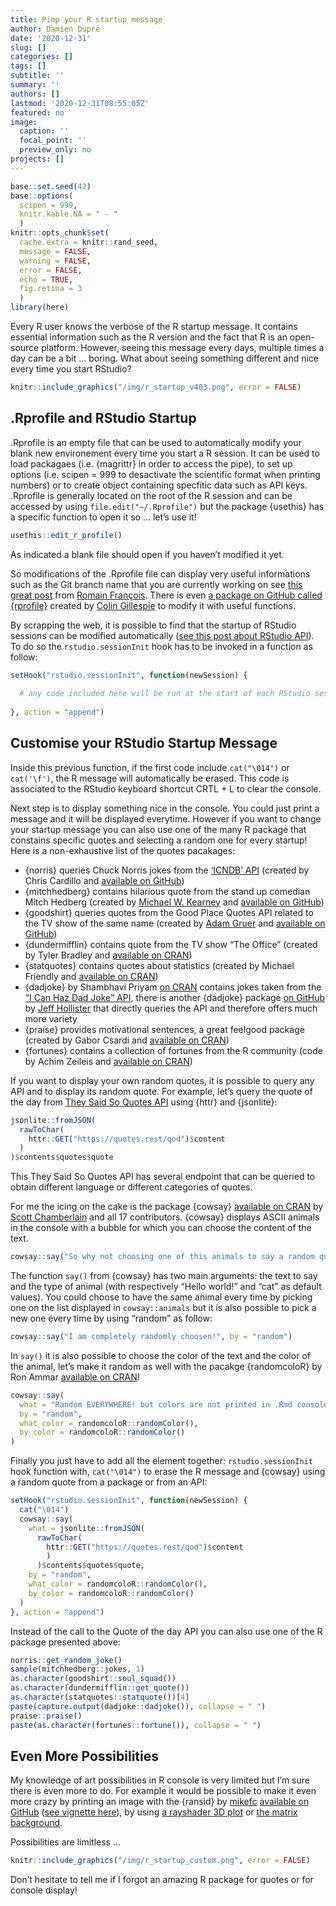 ```yaml
---
title: Pimp your R startup message
author: Damien Dupré
date: '2020-12-31'
slug: []
categories: []
tags: []
subtitle: ''
summary: ''
authors: []
lastmod: '2020-12-31T08:55:05Z'
featured: no
image:
  caption: ''
  focal_point: ''
  preview_only: no
projects: []
---
```


```r
base::set.seed(42)
base::options(
  scipen = 999,
  knitr.kable.NA = " - "
  )
knitr::opts_chunk$set(
  cache.extra = knitr::rand_seed, 
  message = FALSE, 
  warning = FALSE, 
  error = FALSE, 
  echo = TRUE,
  fig.retina = 3
  )
library(here)
```

Every R user knows the verbose of the R startup message. It contains essential information such as the R version and the fact that R is an open-source platform. However, seeing this message every days, multiple times a day can be a bit ... boring. What about seeing something different and nice every time you start RStudio? 

```r
knitr::include_graphics("/img/r_startup_v403.png", error = FALSE)
```

## .Rprofile and RStudio Startup

.Rprofile is an empty file that can be used to automatically modify your blank new environement every time you start a R session. It can be used to load packagaes (i.e. {magrittr} in order to access the pipe), to set up options (i.e. scipen = 999 to desactivate the scientific format when printing numbers) or to create object containing specfitic data such as API keys. .Rprofile is generally located on the root of the R session and can be accessed by using `file.edit("~/.Rprofile")` but the package {usethis} has a specific function to open it so ... let's use it!

```r
usethis::edit_r_profile()
```

As indicated a blank file should open if you haven't modified it yet.

So modifications of the .Rprofile file can display very useful informations such as the Git branch name that you are currently working on see [this great post](https://rtask.thinkr.fr/modify-rstudio-prompt-to-show-current-git-branch/) from [Romain François](https://twitter.com/romain_francois). There is even [a package on GitHub called {rprofile}](https://github.com/csgillespie/rprofile) created by [Colin Gillespie](https://twitter.com/csgillespie) to modify it with useful functions.

By scrapping the web, it is possible to find that the startup of RStudio sessions can be modified automatically ([see this post about RStudio API](https://rstudio.github.io/rstudioapi/articles/r-session.html)). To do so the `rstudio.sessionInit` hook has to be invoked in a function as follow:

```r
setHook("rstudio.sessionInit", function(newSession) {
  
  # any code included here will be run at the start of each RStudio session
  
}, action = "append")
```

## Customise your RStudio Startup Message

Inside this previous function, if the first code include `cat("\014")` or `cat('\f')`, the R message will automatically be erased. This code is associated to the RStudio keyboard shortcut CRTL + L to clear the console.

Next step is to display something nice in the console. You could just print a message and it will be displayed everytime. However if you want to change your startup message you can also use one of the many R package that constains specific quotes and selecting a random one for every startup! Here is a non-exhaustive list of the quotes pacakages:

- {norris} queries Chuck Norris jokes from the ['ICNDB' API](http://www.icndb.com/api/) (created by Chris Cardillo and [available on GitHub](https://github.com/chriscardillo/norris))
- {mitchhedberg} contains hilarious quote from the stand up comedian Mitch Hedberg (created by [Michael W. Kearney](https://twitter.com/kearneymw) and [available on GitHub](https://github.com/mkearney/mitchhedberg))
- {goodshirt} queries quotes from the Good Place Quotes API related to the TV show of the same name (created by [Adam Gruer](https://twitter.com/AdamGruer) and [available on GitHub](https://github.com/adam-gruer/goodshirt))
- {dundermifflin} contains quote from the TV show "The Office" (created by Tyler Bradley and [available on CRAN](https://cran.r-project.org/web/packages/dundermifflin/))
- {statquotes} contains quotes about statistics (created by	Michael Friendly and [available on CRAN](https://cran.r-project.org/web/packages/statquotes/))
- {dadjoke} by Shambhavi Priyam [on CRAN](https://cran.r-project.org/web/packages/dadjoke) contains jokes taken from the  ["I Can Haz Dad Joke" API](https://icanhazdadjoke.com), there is another {dadjoke} package [on GitHub](https://github.com/jhollist/dadjoke) by [Jeff Hollister](https://twitter.com/jhollist) that directly queries the API and therefore offers much more variety
- {praise} provides motivational sentences, a great feelgood package (created by Gabor Csardi and [available on CRAN](https://cran.r-project.org/web/packages/praise/))
- {fortunes} contains a collection of fortunes from the R community (code by Achim Zeileis and [available on CRAN](https://cran.r-project.org/web/packages/fortunes/))

If you want to display your own random quotes, it is possible to query any API and to display its random quote. For example, let's query the quote of the day from [They Said So Quotes API](https://quotes.rest/) using {httr} and {jsonlite}:

```r
jsonlite::fromJSON(
  rawToChar(
    httr::GET("https://quotes.rest/qod")$content
  )
)$contents$quotes$quote
```

This They Said So Quotes API has several endpoint that can be queried to obtain different language or different categories of quotes.

For me the icing on the cake is the package {cowsay} [available on CRAN](https://cran.r-project.org/web/packages/cowsay) by [Scott Chamberlain](https://twitter.com/sckottie) and all 17 contributors. {cowsay} displays ASCII animals in the console with a bubble for which you can choose the content of the text. 

```r
cowsay::say("So why not choosing one of this animals to say a random quote in your startup message?", "cat")
```

The function `say()` from {cowsay} has two main arguments: the text to say and the type of animal (with respectively "Hello world!" and "cat" as default values). You could choose to have the same animal every time by picking one on the list displayed in `cowsay::animals` but it is also possible to pick a new one every time by using "random" as follow:

```r
cowsay::say("I am completely randomly choosen!", by = "random")
```

In `say()` it is also possible to choose the color of the text and the color of the animal, let's make it random as well with the pacakge {randomcoloR} by Ron Ammar [available on  CRAN](https://cran.r-project.org/web/packages/randomcoloR/)!

```r
cowsay::say(
  what = "Random EVERYWHERE! but colors are not printed in .Rmd console output :(", 
  by = "random", 
  what_color = randomcoloR::randomColor(), 
  by_color = randomcoloR::randomColor()
)
```

Finally you just have to add all the element together: `rstudio.sessionInit` hook function with, `cat("\014")` to erase the R message and {cowsay} using a random quote from a package or from an API:

```r
setHook("rstudio.sessionInit", function(newSession) {
  cat("\014")
  cowsay::say(
    what = jsonlite::fromJSON(
      rawToChar(
        httr::GET("https://quotes.rest/qod")$content
        )
      )$contents$quotes$quote,
    by = "random",
    what_color = randomcoloR::randomColor(),
    by_color = randomcoloR::randomColor()
  )
}, action = "append")
```

Instead of the call to the Quote of the day API you can also use one of the R package presented above:

```r
norris::get_random_joke()
sample(mitchhedberg::jokes, 1)
as.character(goodshirt::soul_squad())
as.character(dundermifflin::get_quote())
as.character(statquotes::statquote())[4]
paste(capture.output(dadjoke::dadjoke()), collapse = " ")
praise::praise()
paste(as.character(fortunes::fortune()), collapse = " ")
```

## Even More Possibilities

My knowledge of art possibilities in R console is very limited but I'm sure there is even more to do. For example it would be possible to make it even more crazy by printing an image with the {ransid} by [mikefc](https://twitter.com/coolbutuseless) [available on GitHub](https://github.com/coolbutuseless/ransid)
([see vignette here](https://coolbutuseless.github.io/2020/04/27/introducing-ransid-a-simple-image-to-ansi-converter/)), by using [a rayshader 3D plot](https://twitter.com/tylermorganwall/status/1123979230533115904) or [the matrix background](https://twitter.com/BrodieGaslam/status/1215269771454926850).

Possibilities are limitless ...

```r
knitr::include_graphics("/img/r_startup_custom.png", error = FALSE)
```

Don't hesitate to tell me if I forgot an amazing R package for quotes or for console display!